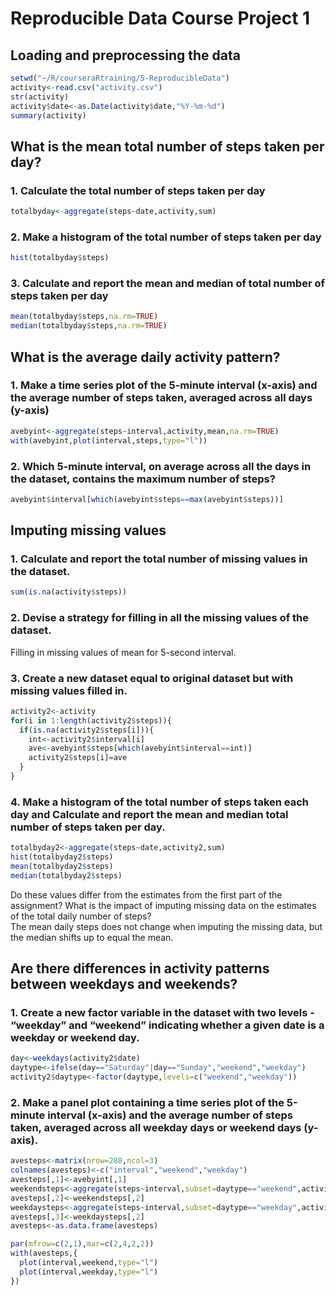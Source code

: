 Reproducible Data Course Project 1
==================================

## Loading and preprocessing the data
```{r preprocess,echo=TRUE}
setwd("~/R/courseraRtraining/5-ReproducibleData")
activity<-read.csv("activity.csv")
str(activity)
activity$date<-as.Date(activity$date,"%Y-%m-%d")
summary(activity)
```

## What is the mean total number of steps taken per day?  
### 1. Calculate the total number of steps taken per day  
```{r meantotal,echo=TRUE}
totalbyday<-aggregate(steps~date,activity,sum)
```

### 2. Make a histogram of the total number of steps taken per day  
```{r histogram,echo=TRUE}
hist(totalbyday$steps)
```

### 3. Calculate and report the mean and median of total number of steps taken per day  
```{r meanmedian,echo=TRUE}
mean(totalbyday$steps,na.rm=TRUE)
median(totalbyday$steps,na.rm=TRUE)
```



## What is the average daily activity pattern?  
### 1. Make a time series plot of the 5-minute interval (x-axis) and the average number of steps taken, averaged across all days (y-axis)  
```{r dailyave,echo=TRUE}
avebyint<-aggregate(steps~interval,activity,mean,na.rm=TRUE)
with(avebyint,plot(interval,steps,type="l"))
```

### 2. Which 5-minute interval, on average across all the days in the dataset, contains the maximum number of steps?  
```{r maxsteps,echo=TRUE}
avebyint$interval[which(avebyint$steps==max(avebyint$steps))]
```

## Imputing missing values  
### 1. Calculate and report the total number of missing values in the dataset.  
```{r missing,echo=TRUE}
sum(is.na(activity$steps))
```

### 2. Devise a strategy for filling in all the missing values of the dataset.  
Filling in missing values of mean for 5-second interval.

### 3. Create a new dataset equal to original dataset but with missing values filled in.  
```{r fillmissing,echo=TRUE}
activity2<-activity
for(i in 1:length(activity2$steps)){
  if(is.na(activity2$steps[i])){
    int<-activity2$interval[i]
    ave<-avebyint$steps[which(avebyint$interval==int)]
    activity2$steps[i]=ave
  }
}
```

### 4. Make a histogram of the total number of steps taken each day and Calculate and report the mean and median total number of steps taken per day.   
```{r newhistogram,echo=TRUE}
totalbyday2<-aggregate(steps~date,activity2,sum)
hist(totalbyday2$steps)
mean(totalbyday2$steps)
median(totalbyday2$steps)
```
Do these values differ from the estimates from the first part of the assignment? What is the impact of imputing missing data on the estimates of the total daily number of steps?  
The mean daily steps does not change when imputing the missing data, but the median shifts up to equal the mean.

## Are there differences in activity patterns between weekdays and weekends?  
### 1. Create a new factor variable in the dataset with two levels - "weekday" and "weekend" indicating whether a given date is a weekday or weekend day.  
```{r daysvar,echo=TRUE}
day<-weekdays(activity2$date)
daytype<-ifelse(day=="Saturday"|day=="Sunday","weekend","weekday")
activity2$daytype<-factor(daytype,levels=c("weekend","weekday"))
```

### 2. Make a panel plot containing a time series plot of the 5-minute interval (x-axis) and the average number of steps taken, averaged across all weekday days or weekend days (y-axis).  
```{r plotdays,echo=TRUE}
avesteps<-matrix(nrow=288,ncol=3)
colnames(avesteps)<-c("interval","weekend","weekday")
avesteps[,1]<-avebyint[,1]
weekendsteps<-aggregate(steps~interval,subset=daytype=="weekend",activity2,mean)
avesteps[,2]<-weekendsteps[,2]
weekdaysteps<-aggregate(steps~interval,subset=daytype=="weekday",activity2,mean)
avesteps[,3]<-weekdaysteps[,2]
avesteps<-as.data.frame(avesteps)

par(mfrow=c(2,1),mar=c(2,4,2,2))
with(avesteps,{
  plot(interval,weekend,type="l")
  plot(interval,weekday,type="l")
})
```
